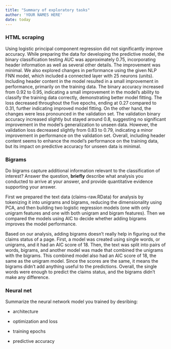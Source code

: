 ```yaml
---
title: "Summary of exploratory tasks"
author: 'YOUR NAMES HERE'
date: today
---
```


### HTML scraping

Using logistic principal component regression did not significantly improve accuracy. While preparing the data for developing the predictive model, the binary classification testing AUC was approximately 0.75, incorporating header information as well as several other details. The improvement was minimal. We also explored changes in performance using the given NLP FNN model, which included a connected layer with 25 neurons (units). Including header content in the model resulted in a small improvement in performance, primarily on the training data. The binary accuracy increased from 0.92 to 0.95, indicating a small improvement in the model's ability to classify the training data correctly, demonstrating better model fitting. The loss decreased throughout the five epochs, ending at 0.27 compared to 0.31, further indicating improved model fitting. On the other hand, the changes were less pronounced in the validation set. The validation binary accuracy increased slightly but stayed around 0.8, suggesting no significant improvement in the model's generalization to unseen data. However, the validation loss decreased slightly from 0.83 to 0.79, indicating a minor improvement in performance on the validation set. Overall, including header content seems to enhance the model’s performance on the training data, but its impact on predictive accuracy for unseen data is minimal. 


### Bigrams

Do bigrams capture additional information relevant to the classification of interest? Answer the question, **briefly** describe what analysis you conducted to arrive at your answer, and provide quantitative evidence supporting your answer.

First we prepared the text data (claims-raw.RData) for analysis by tokenizing it into unigrams and bigrams, reducing the dimensionality using PCA, and then building two logistic regression models (one with only unigram features and one with both unigram and bigram features). Then we compared the models using AIC to decide whether adding bigrams improves the model performance.

Based on our analysis, adding bigrams doesn’t really help in figuring out the claims status of a page. First, a model was created using single words, or unigrams, and it had an AIC score of 18. Then, the text was split into pairs of words, bigrams, and another model was made that combined the unigrams with the bigrams. This combined model also had an AIC score of 18, the same as the unigram model. Since the scores are the same, it means the bigrams didn’t add anything useful to the predictions. Overall, the single words were enough to predict the claims status, and the bigrams didn’t make any difference.

### Neural net

Summarize the neural network model you trained by desribing:

-   architecture

-   optimization and loss

-   training epochs

-   predictive accuracy
